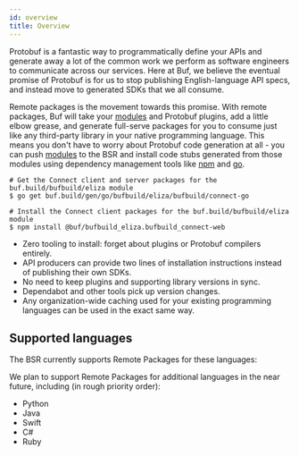 ```yaml
---
id: overview
title: Overview
---
```


Protobuf is a fantastic way to programmatically define your APIs and generate away
a lot of the common work we perform as software engineers to communicate across
our services. Here at Buf, we believe the eventual promise of Protobuf is for
us to stop publishing English-language API specs, and instead move to generated
SDKs that we all consume.

Remote packages is the movement towards this promise. With remote packages,
Buf will take your [modules][modules] and Protobuf plugins, add a little elbow
grease, and generate full-serve packages for you to consume just like any
third-party library in your native programming language. This means you
don't have to worry about Protobuf code generation at all -
you can push [modules][modules] to the BSR and install code stubs generated
from those modules using dependency management tools like [npm](npm.mdx)
and [go](go.mdx).

```
# Get the Connect client and server packages for the buf.build/bufbuild/eliza module
$ go get buf.build/gen/go/bufbuild/eliza/bufbuild/connect-go

# Install the Connect client packages for the buf.build/bufbuild/eliza module
$ npm install @buf/bufbuild_eliza.bufbuild_connect-web
```

- Zero tooling to install: forget about plugins or Protobuf compilers entirely.
- API producers can provide two lines of installation instructions instead of publishing their own SDKs.
- No need to keep plugins and supporting library versions in sync.
- Dependabot and other tools pick up version changes.
- Any organization-wide caching used for your existing programming languages
  can be used in the exact same way.

## Supported languages

The BSR currently supports Remote Packages for these languages:


<BsrLanguages/>

We plan to support Remote Packages for additional languages in the near future, including
(in rough priority order):

- Python
- Java
- Swift
- C#
- Ruby

[modules]: /bsr/overview#modules
